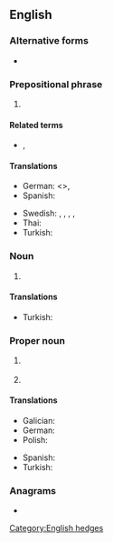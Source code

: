{{also|Imo|imo|-imo}}
==English==

===Alternative forms===
* {{alter|en|imo}}

===Prepositional phrase===
{{en-prep phrase}}

# {{lb|ini|informal|internet slang|text messaging}} {{initialism of|en|[[in my opinion]]}}

====Related terms====
* {{sense|internet slang, text messaging}} {{l|en|IMHO}}, {{l|en|IMNSHO}}

====Translations====
{{trans-top|in my opinion}}
* German: {{t+|de|meines Erachtens}} <{{t+|de|m. E.}}>, {{t|de|meiner Meinung nach}}
* Spanish: {{t|es|en mi opinión}}
{{trans-mid}}
* Swedish: {{t|sv|efter min mening|c}}, {{t|sv|enligt min åsikt|c}}, {{t|sv|enligt mitt förmenande}}, {{t|sv|i mitt tycke}}, {{t|sv|enligt mig}}
* Thai: {{t+|th|คหสต.}}
* Turkish: {{t+|tr|bence}}
{{trans-bottom}}

===Noun===
{{en-noun|~}}

# {{lb|en|business}} {{initialism of|en|[[information management officer]]}}

====Translations====
{{trans-top|information management officer}}
* Turkish: {{t|tr|bilgi yönetim subayı}}
{{trans-mid}}
{{trans-bottom}}

===Proper noun===
{{en-proper noun}}

# {{lb|en|nautical}} {{initialism of|en|International Maritime Organization}}
# {{initialism of|en|{{w|International Mathematical Olympiad}}}}

====Translations====
{{trans-top|International Maritime Organization}}
* Galician: {{t|gl|OMI|f}}
* German: {{t|de|Internationale Seeschifffahrts-Organisation|f}}
* Polish: {{t|pl|Międzynarodowa Organizacja Morska|f}}
{{trans-mid}}
* Spanish: {{t|es|OMI|f}}
* Turkish: {{t|tr|Uluslararası Denizcilik Teşkilatı}}
{{trans-bottom}}

===Anagrams===
* {{anagrams|en|a=imo|IOM|MOI|Mio|mo'i|moi|omi}}

[[Category:English hedges]]